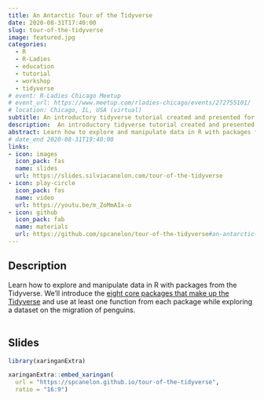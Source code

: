 ```yaml
---
title: An Antarctic Tour of the Tidyverse
date: 2020-08-31T17:40:00
slug: tour-of-the-tidyverse
image: featured.jpg
categories:
  - R
  - R-Ladies
  - education
  - tutorial
  - workshop
  - tidyverse
# event: R-Ladies Chicago Meetup
# event_url: https://www.meetup.com/rladies-chicago/events/272755101/
# location: Chicago, IL, USA (virtual)
subtitle: An introductory tidyverse tutorial created and presented for R-Ladies Chicago
description:  An introductory tidyverse tutorial created and presented for [R-Ladies Chicago](https://rladieschicago.org/)
abstract: Learn how to explore and manipulate data in R with packages from the Tidyverse. We'll introduce the [eight core packages that make up the Tidyverse](https://www.tidyverse.org/packages/#core-tidyverse) and use at least one function from each package while exploring a dataset on the migration of penguins.
# date_end 2020-08-31T19:40:00
links:
- icon: images
  icon_pack: fas
  name: slides
  url: https://slides.silviacanelon.com/tour-of-the-tidyverse
- icon: play-circle
  icon_pack: fas
  name: video
  url: https://youtu.be/m_ZoMmAIx-o
- icon: github
  icon_pack: fab
  name: materials
  url: https://github.com/spcanelon/tour-of-the-tidyverse#an-antarctic-tour-of-the-tidyverse
---
```


## Description
Learn how to explore and manipulate data in R with packages from the Tidyverse. We'll introduce the [eight core packages that make up the Tidyverse](https://www.tidyverse.org/packages/#core-tidyverse) and use at least one function from each package while exploring a dataset on the migration of penguins.
<br><br>


## Slides

```r
library(xaringanExtra)
```

```r
xaringanExtra::embed_xaringan(
  url = "https://spcanelon.github.io/tour-of-the-tidyverse",
  ratio = "16:9")
```
